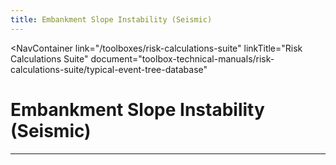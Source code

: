 ```yaml
---
title: Embankment Slope Instability (Seismic)
---
```



<NavContainer
  link="/toolboxes/risk-calculations-suite"
  linkTitle="Risk Calculations Suite"
  document="toolbox-technical-manuals/risk-calculations-suite/typical-event-tree-database"
></NavContainer>

# Embankment Slope Instability (Seismic)

<FigureNoRef 
    src="/figures/toolbox-technical-manuals/risk-calculations-suite/typical-event-tree-database/v1.5/Embankment-Slope-Instability-Seismic.png" 
    alt="Seismic Embankment Deformation event tree" />

---
